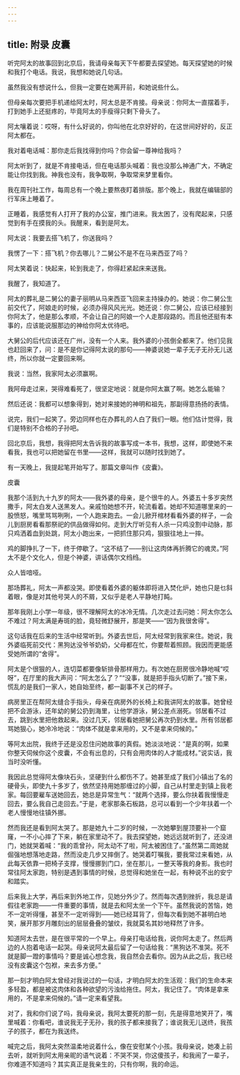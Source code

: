 ```yaml
---
---
---
```

title: 附录 皮囊
---







听完阿太的故事回到北京后，我请母亲每天下午都要去探望她。每天探望她的时候和我打个电话。我说，我想和她说几句话。

虽然我没有想说什么，但我一定要在她离开前，和她说些什么。

但母亲每次要把手机递给阿太时，阿太总是不肯接。母亲说：你阿太一直摆着手，打到她手上还挺疼的，毕竟阿太的手瘦得只剩下骨头了。

阿太嚷着说：哎呀，有什么好说的，你叫他在北京好好的，在这世间好好的，反正阿太都在。

我对着电话喊：那你走后我找得到你吗？你会留一尊神给我吗？

阿太听到了，就是不肯接电话，但在电话那头喊着：我也没那么神通广大，不确定能让你找到我。神我也没有，我争取啊，争取常来梦里看你。


我在周刊社工作，每周总有一个晚上要熬夜盯着排版。那个晚上，我就在编辑部的行军床上睡着了。

正睡着，我感觉有人打开了我的办公室，推门进来。我太困了，没有爬起来，只感觉到有手在摸我的头。我醒来，看到是阿太。

阿太说：我要去搭飞机了，你送我吗？

我愣了一下：搭飞机？你去哪儿？二舅公不是不在马来西亚了吗？

阿太笑着说：快起来，轮到我走了，你得赶紧起床来送我。


我醒了，我知道了。


阿太的葬礼是二舅公的妻子丽明从马来西亚飞回来主持操办的。她说：你二舅公生前交代了，阿娘走的时候，必须办得风风光光。她还说：你二舅公，应该已经接到你阿太了，他是那么孝顺，不会让自己的阿娘一个人走那段路的。而且他还挺有本事的，应该能说服那边的神给你阿太优待吧。

大舅公的后代应该还在广州，没有一个人来。我外婆的小孩倒全都来了。他们见我也赶回来了，问：是不是你记得阿太说的那句——神婆说她一辈子无子无孙无儿送终，所以你就一定要回来啊。

我说：当然，我家阿太必须赢啊。

我阿母走过来，哭得难看死了，很坚定地说：就是你阿太赢了啊。她怎么能输？

然后还说：我都可以想象得到，她对来接她的神明和祖先，那副得意扬扬的表情。

说完，我们一起笑了。旁边同样也在办葬礼的人白了我们一眼。他们估计觉得，我们是特别不合格的子孙吧。


回北京后，我想，我得把阿太告诉我的故事写成一本书，我想，这样，即使她不来看我，我也可以把她留在书里——这样，我就可以随时找到她了。


有一天晚上，我提起笔开始写了。那篇文章叫作《皮囊》。


皮囊


我那个活到九十九岁的阿太——我外婆的母亲，是个很牛的人。外婆五十多岁突然撒手，阿太白发人送黑发人。亲戚怕她想不开，轮流看着。她却不知道哪里来的一股愤怒，嘴里骂骂咧咧，一个人跑来跑去。一会儿掀开棺材看看外婆的样子，一会儿到厨房看看那祭祀的供品做得如何。走到大厅听见有人杀一只鸡没割中动脉，那只鸡洒着血到处跳，阿太小跑出来，一把抓住那只鸡，狠狠往地上一摔。

鸡的脚挣扎了一下，终于停歇了。“这不结了——别让这肉体再折腾它的魂灵。”阿太不是个文化人，但是个神婆，讲话偶尔文绉绉。

众人皆喑哑。

那场葬礼，阿太一声都没哭。即使看着外婆的躯体即将进入焚化炉，她也只是乜斜着眼，像是对其他号哭人的不屑，又似乎是老人平静地打盹。

那年我刚上小学一年级，很不理解阿太的冰冷无情。几次走过去问她：阿太你怎么不难过？阿太满是寿斑的脸，竟轻微舒展开，那是笑——“因为我很舍得”。

这句话我在后来的生活中经常听到。外婆去世后，阿太经常到我家来住。她说，我外婆临死前交代：黑狗达没爷爷奶奶，父母都在忙，你要帮着照顾。我因而更能感受她所谓的“舍得”。

阿太是个很狠的人，连切菜都要像斩排骨那样用力。有次她在厨房很冷静地喊“哎呀”，在厅里的我大声问：“阿太怎么了？”“没事，就是把手指头切断了。”接下来，慌乱的是我们一家人，她自始至终，都一副事不关己的样子。

病房里正在帮阿太缝合手指头，母亲在病房外的长椅上和我讲阿太的故事。她曾经把不会游泳，还年幼的舅公扔到海里，让他学游泳，舅公差点溺死。邻居看不过去，跳到水里把他救起来。没过几天，邻居看她把舅公再次扔到水里。所有邻居都骂她狠心，她冷冷地说：“肉体不就是拿来用的，又不是拿来伺候的。”

等阿太出院，我终于还是没忍住问她故事的真假。她淡淡地说：“是真的啊，如果你整天伺候你这个皮囊，不会有出息的，只有会用肉体的人才能成材。”说实话，我当时没听懂。

我因此总觉得阿太像块石头，坚硬到什么都伤不了。她甚至成了我们小镇出了名的硬骨头，即使九十多岁了，依然坚持用她那缠过的小脚，自己从村里走到镇上我老家。每回要雇车送她回去，她总是异常生气：“就两个选择，要么你扶着我慢慢走回去，要么我自己走回去。”于是，老家那条石板路，总可以看到一个少年扶着一个老人慢慢地往镇外挪。

然而我还是看到阿太哭了。那是她九十二岁的时候，一次她攀到屋顶要补一个窟窿，一不小心摔了下来，躺在家里动不了。我去探望她，她远远就听到了，还没进门，她就哭着喊：“我的乖曾孙，阿太动不了啦，阿太被困住了。”虽然第二周她就倔强地想落地走路，然而没走几步又摔倒了。她哭着叮嘱我，要我常过来看她，从此每天依靠一把椅子支撑，慢慢挪到门口，坐在那儿，一整天等我的身影。我也时常往阿太家跑，特别是遇到事情的时候，总觉得和她坐在一起，有种说不出的安宁和踏实。

后来我上大学，再后来到外地工作，见她分外少了。然而每次遇到挫折，我总是请假往老家跑——一件重要的事情，就是去和阿太坐一个下午。虽然我说的苦恼，她不一定听得懂，甚至不一定听得到——她已经耳背了，但每次看到她不甚明白地笑，展开那岁月雕刻出的层层叠叠的皱纹，我就莫名其妙地释然了许多。

知道阿太去世，是在很平常的一个早上。母亲打电话给我，说你阿太走了。然后两边的人抱着电话一起哭。母亲说阿太最后留了一句话给我：“黑狗达不准哭。死不就是脚一蹬的事情吗？要是诚心想念我，我自然会去看你。因为从此之后，我已经没有皮囊这个包袱，来去多方便。”

那一刻才明白阿太曾经对我说过的一句话，才明白阿太的生活观：我们的生命本来多轻盈，都是被这肉体和各种欲望的污浊给拖住。阿太，我记住了。“肉体是拿来用的，不是拿来伺候的。”请一定来看望我。


对了，我和你们说了吗，我母亲说，我阿太要死的那一刻，先是得意地笑开了，嘴里喊着：你看吧，谁说我无子无孙，我的孩子都来接我了；谁说我无儿送终，我孩子的孩子，都在为我送终。

喊完之后，我阿太突然温柔地说着什么，像在安慰某个小孩。我母亲说，她凑上前去听，就听到阿太用亲昵的语气说着：不哭不哭，你这傻孩子，和我闹了一辈子，你难道不知道吗？其实真正是我亲生的，只有你啊，我的命运。